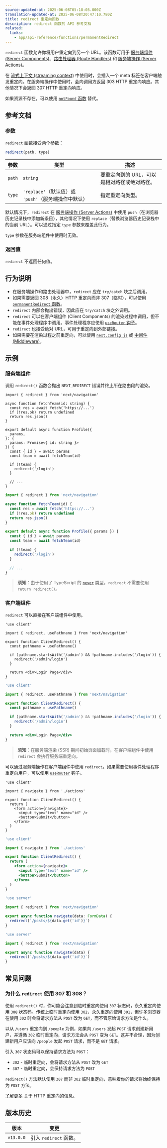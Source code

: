 ```yaml
---
source-updated-at: 2025-06-08T05:18:05.000Z
translation-updated-at: 2025-06-08T20:47:10.780Z
title: redirect 重定向函数
description: redirect 函数的 API 参考文档
related:
  links:
    - app/api-reference/functions/permanentRedirect
---
```


`redirect` 函数允许你将用户重定向到另一个 URL。该函数可用于 [服务端组件 (Server Components)](/docs/app/getting-started/server-and-client-components)、[路由处理器 (Route Handlers)](/docs/app/building-your-application/routing/route-handlers) 和 [服务端操作 (Server Actions)](/docs/app/building-your-application/data-fetching/server-actions-and-mutations)。

在 [流式上下文 (streaming context)](/docs/app/getting-started/linking-and-navigating#streaming) 中使用时，会插入一个 meta 标签在客户端触发重定向。在服务端操作中使用时，会向调用方返回 303 HTTP 重定向响应。其他情况下会返回 307 HTTP 重定向响应。

如果资源不存在，可以使用 [`notFound` 函数](/docs/app/api-reference/functions/not-found) 替代。

## 参考文档

### 参数

`redirect` 函数接受两个参数：

```js
redirect(path, type)
```

| 参数      | 类型                                                          | 描述                                                 |
| --------- | ------------------------------------------------------------- | ----------------------------------------------------------- |
| `path`    | `string`                                                      | 要重定向到的 URL，可以是相对路径或绝对路径。 |
| `type`    | `'replace'`（默认值）或 `'push'`（服务端操作中默认） | 指定重定向类型。                            |

默认情况下，`redirect` 在 [服务端操作 (Server Actions)](/docs/app/building-your-application/data-fetching/server-actions-and-mutations) 中使用 `push`（在浏览器历史记录栈中添加新条目），其他情况下使用 `replace`（替换浏览器历史记录栈中的当前 URL）。可以通过指定 `type` 参数来覆盖此行为。

`type` 参数在服务端组件中使用时无效。

### 返回值

`redirect` 不返回任何值。

## 行为说明

- 在服务端操作和路由处理器中，`redirect` 应在 `try/catch` 块之后调用。
- 如果需要返回 308（永久）HTTP 重定向而非 307（临时），可以使用 [`permanentRedirect` 函数](/docs/app/api-reference/functions/permanentRedirect)。
- `redirect` 内部会抛出错误，因此应在 `try/catch` 块之外调用。
- `redirect` 可以在客户端组件 (Client Components) 的渲染过程中调用，但不能在事件处理程序中调用。事件处理程序应使用 [`useRouter` 钩子](/docs/app/api-reference/functions/use-router)。
- `redirect` 也接受绝对 URL，可用于重定向到外部链接。
- 如果需要在渲染过程之前重定向，可以使用 [`next.config.js`](/docs/app/guides/redirecting#redirects-in-nextconfigjs) 或 [中间件 (Middleware)](/docs/app/guides/redirecting#nextresponseredirect-in-middleware)。

## 示例

### 服务端组件

调用 `redirect()` 函数会抛出 `NEXT_REDIRECT` 错误并终止所在路由段的渲染。

```tsx filename="app/team/[id]/page.tsx" switcher
import { redirect } from 'next/navigation'

async function fetchTeam(id: string) {
  const res = await fetch('https://...')
  if (!res.ok) return undefined
  return res.json()
}

export default async function Profile({
  params,
}: {
  params: Promise<{ id: string }>
}) {
  const { id } = await params
  const team = await fetchTeam(id)

  if (!team) {
    redirect('/login')
  }

  // ...
}
```

```jsx filename="app/team/[id]/page.js" switcher
import { redirect } from 'next/navigation'

async function fetchTeam(id) {
  const res = await fetch('https://...')
  if (!res.ok) return undefined
  return res.json()
}

export default async function Profile({ params }) {
  const { id } = await params
  const team = await fetchTeam(id)

  if (!team) {
    redirect('/login')
  }

  // ...
}
```

> **须知**：由于使用了 TypeScript 的 [`never`](https://www.typescriptlang.org/docs/handbook/2/functions.html#never) 类型，`redirect` 不需要使用 `return redirect()`。

### 客户端组件

`redirect` 可以直接在客户端组件中使用。

```tsx filename="components/client-redirect.tsx" switcher
'use client'

import { redirect, usePathname } from 'next/navigation'

export function ClientRedirect() {
  const pathname = usePathname()

  if (pathname.startsWith('/admin') && !pathname.includes('/login')) {
    redirect('/admin/login')
  }

  return <div>Login Page</div>
}
```

```jsx filename="components/client-redirect.jsx" switcher
'use client'

import { redirect, usePathname } from 'next/navigation'

export function ClientRedirect() {
  const pathname = usePathname()

  if (pathname.startsWith('/admin') && !pathname.includes('/login')) {
    redirect('/admin/login')
  }

  return <div>Login Page</div>
}
```

> **须知**：在服务端渲染 (SSR) 期间初始页面加载时，在客户端组件中使用 `redirect` 会执行服务端重定向。

可以通过服务端操作在客户端组件中使用 `redirect`。如果需要使用事件处理程序重定向用户，可以使用 [`useRouter`](/docs/app/api-reference/functions/use-router) 钩子。

```tsx filename="app/client-redirect.tsx" switcher
'use client'

import { navigate } from './actions'

export function ClientRedirect() {
  return (
    <form action={navigate}>
      <input type="text" name="id" />
      <button>Submit</button>
    </form>
  )
}
```

```jsx filename="app/client-redirect.jsx" switcher
'use client'

import { navigate } from './actions'

export function ClientRedirect() {
  return (
    <form action={navigate}>
      <input type="text" name="id" />
      <button>Submit</button>
    </form>
  )
}
```

```ts filename="app/actions.ts" switcher
'use server'

import { redirect } from 'next/navigation'

export async function navigate(data: FormData) {
  redirect(`/posts/${data.get('id')}`)
}
```

```js filename="app/actions.js" switcher
'use server'

import { redirect } from 'next/navigation'

export async function navigate(data) {
  redirect(`/posts/${data.get('id')}`)
}
```

## 常见问题

### 为什么 `redirect` 使用 307 和 308？

使用 `redirect()` 时，你可能会注意到临时重定向使用 `307` 状态码，永久重定向使用 `308` 状态码。传统上临时重定向使用 `302`，永久重定向使用 `301`，但许多浏览器在使用 `302` 时会将请求方法从 `POST` 改为 `GET`，而不管原始请求方法是什么。

以从 `/users` 重定向到 `/people` 为例，如果向 `/users` 发起 `POST` 请求创建新用户，并遵循 `302` 临时重定向，请求方法会从 `POST` 变为 `GET`。这并不合理，因为创建新用户应该向 `/people` 发起 `POST` 请求，而不是 `GET` 请求。

引入 `307` 状态码可以保持请求方法为 `POST`：

- `302` - 临时重定向，会将请求方法从 `POST` 改为 `GET`
- `307` - 临时重定向，会保持请求方法为 `POST`

`redirect()` 方法默认使用 `307` 而非 `302` 临时重定向，意味着你的请求将始终保持为 `POST` 方法。

[了解更多](https://developer.mozilla.org/docs/Web/HTTP/Redirections) 关于 HTTP 重定向的信息。

## 版本历史

| 版本       | 变更                |
| ---------- | ------------------- |
| `v13.0.0`  | 引入 `redirect` 函数。 |